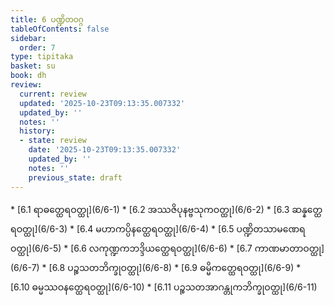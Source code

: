 ```yaml
---
title: 6 ပဏ္ဍိတဝဂ္ဂ
tableOfContents: false
sidebar:
  order: 7
type: tipitaka
basket: su
book: dh
review:
  current: review
  updated: '2025-10-23T09:13:35.007332'
  updated_by: ''
  notes: ''
  history:
  - state: review
    date: '2025-10-23T09:13:35.007332'
    updated_by: ''
    notes: ''
    previous_state: draft
---
```



<ReviewStatus review={frontmatter.review} showDetails={true} />

<HypothesisAnnotation frontmatter={frontmatter} />

<DynamicBreadcrumb />



<TableOfContents book="dh" section="6">
* [6.1 ရာဓတ္ထေရဝတ္ထု](6/6-1)
* [6.2 အဿဇိပုနဗ္ဗသုကဝတ္ထု](6/6-2)
* [6.3 ဆန္နတ္ထေရဝတ္ထု](6/6-3)
* [6.4 မဟာကပ္ပိနတ္ထေရဝတ္ထု](6/6-4)
* [6.5 ပဏ္ဍိတသာမဏေရဝတ္ထု](6/6-5)
* [6.6 လကုဏ္ဍကဘဒ္ဒိယတ္ထေရဝတ္ထု](6/6-6)
* [6.7 ကာဏမာတာဝတ္ထု](6/6-7)
* [6.8 ပဉ္စသတဘိက္ခုဝတ္ထု](6/6-8)
* [6.9 ဓမ္မိကတ္ထေရဝတ္ထု](6/6-9)
* [6.10 ဓမ္မဿဝနတ္ထေရဝတ္ထု](6/6-10)
* [6.11 ပဉ္စသတအာဂန္တုကဘိက္ခုဝတ္ထု](6/6-11)
</TableOfContents>